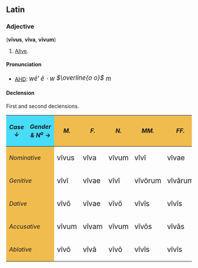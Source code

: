 ==Latin==
===Adjective===
('''v&#299;vus''', '''v&#299;va''', '''v&#299;vum''')
# [[Alive]].

====Pronunciation====
*[[AHD]]: ''<big> w&#275;&prime; &#275; <math> \cdot </math> w <font style="vertical-align:+8%"><math> \overline{o o} </math></font> m </big>''

====Declension====
First and second declensions.

{| cellpadding="5" border="1"
!style="background:#47DCF8;"|  ''Case <br> <math> \downarrow </math> ''
!style="background:#47DCF8;"| ''Gender & N<sup>o</sup>'' <math> \rightarrow </math> 
!style="background:#F1BC4E;"| ''M.''
!style="background:#F1BC4E;"| ''F.''
!style="background:#F1BC4E;"| ''N.''
!style="background:#F1BC4E;"| ''MM.''
!style="background:#F1BC4E;"| ''FF.''
!style="background:#F1BC4E;"| ''NN.''
|-
!colspan=2 style="background:#F1BC4E;"| ''Nominative''
| <big> v&#299;vus </big> || <big> v&#299;va </big>|| <big> v&#299;vum</big>
| <big>v&#299;v&#299;</big> || <big>v&#299;vae</big> || <big>v&#299;va</big>
|-
!colspan=2 style="background:#F1BC4E;"| ''Genitive''
| <big>v&#299;v&#299;</big> || <big>v&#299;vae</big> || <big>v&#299;v&#299;</big>
| <big>v&#299;v&#333;rum || <big>v&#299;v&#257;rum ||<big>v&#299;v&#333;rum</big>
|-
!colspan=2 style="background:#F1BC4E;"| ''Dative''
| <big>v&#299;v&#333; || <big>v&#299;vae || <big>v&#299;v&#333;
| <big>v&#299;v&#299;s || <big>v&#299;v&#299;s || <big>v&#299;v&#299;s
|-
!colspan=2 style="background:#F1BC4E;"| ''Accusative''
| <big>v&#299;vum || <big>v&#299;vam || <big>v&#299;vum
| <big>v&#299;v&#333;s || <big>v&#299;v&#257;s || <big>v&#299;va
|-
!colspan=2 style="background:#F1BC4E;"| ''Ablative''
| <big>v&#299;v&#333; || <big>v&#299;v&#257; || <big>v&#299;v&#333;
| <big>v&#299;v&#299;s || <big>v&#299;v&#299;s || <big>v&#299;v&#299;s
|}